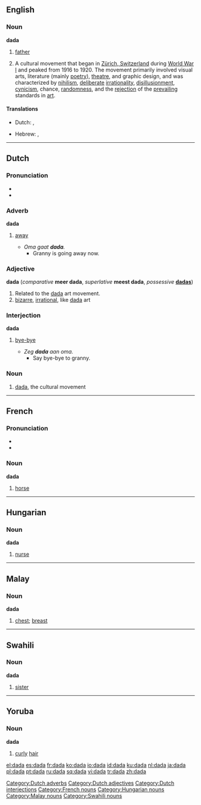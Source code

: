 {{see|đa đa}}
{{wikipedia}}
==English==

===Noun===
'''dada'''

# {{child language}} [[father]]
# A cultural movement that began in [[w:Zürich, Switzerland|Zürich, Switzerland]] during [[w:World War I|World War I]] and peaked from 1916 to 1920. The movement primarily involved visual arts, literature (mainly [[poetry]]), [[theatre]], and graphic design, and was characterized by [[nihilism]], [[deliberate]] [[irrationality]], [[disillusionment]], [[cynicism]], chance, [[randomness]], and the [[rejection]] of the [[prevail]]ing standards in [[art]].

====Translations====
{{trans-top|cultural movement}}
*Dutch: {{t|nl|dadaïsme|n}}, {{t+|nl|dada|n}}
{{trans-mid}}
*Hebrew: {{t-|he|דאדא|tr=dáda|sc=Hebr}} {{m}}, {{t-|he|דאדאיזם|tr=dadaízm|sc=Hebr}} {{m}}
{{trans-bottom}}

----

==Dutch==

===Pronunciation===
* {{IPA|/ˈdɑdɑ/}}
* {{rhymes|nl|dɑ}}

===Adverb===
'''dada'''

# {{context|child language}} [[away]]
#* ''Oma gaat '''dada'''.''
#** Granny is going away now.

[[Category:Dutch adverbs]]

===Adjective===
'''dada''' (''comparative'' '''meer dada''', ''superlative'' '''meest dada''', ''possessive'' '''[[dadas]]''')

# Related to the [[#English|dada]] art movement.
# [[bizarre]], [[irrational]], like [[#English|dada]] art

[[Category:Dutch adjectives]]

===Interjection===
'''dada'''

# {{child language}} [[bye-bye]]
#* ''Zeg '''dada''' aan oma.''
#** Say bye-bye to granny.

[[Category:Dutch interjections]]

===Noun===
{{nl-noun2|m|g2=f|g3=n|-|-}}

# [[#English|dada]], the cultural movement

----

==French==

===Pronunciation===
* {{IPA|/da.da/}}
* {{SAMPA|/da.da/}}

===Noun===
'''dada'''

# {{child language}} [[horse]]

[[Category:French nouns]]

----

==Hungarian==

===Noun===
'''dada'''

# [[nurse]]

[[Category:Hungarian nouns]]

----

==Malay==

===Noun===
'''dada'''

# [[chest]]; [[breast]]

[[Category:Malay nouns]]

----

==Swahili==

===Noun===
'''dada'''

# [[sister]]

[[Category:Swahili nouns]]

----
==Yoruba==

===Noun===
'''dada'''

# [[curly]] [[hair]]

[[el:dada]]
[[es:dada]]
[[fr:dada]]
[[ko:dada]]
[[io:dada]]
[[id:dada]]
[[ku:dada]]
[[nl:dada]]
[[ja:dada]]
[[pl:dada]]
[[pt:dada]]
[[ru:dada]]
[[sq:dada]]
[[vi:dada]]
[[tr:dada]]
[[zh:dada]]